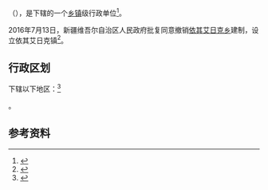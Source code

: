 {{中国乡级行政区|65/29/25/200/000}}

'''{{PAGENAMEBASE}}'''（{{lang-ug|ئىچئېرىق|Ichériq}}），是{{PRC admin/fullname|65/29/25/200/000|3}}下辖的一个[[乡镇|乡镇]]级行政单位<ref>{{PRC admin/ref sgc|{{PRC admin/parent|65/29/25/200/000}}}}</ref>。

2016年7月13日，新疆维吾尔自治区人民政府批复同意撤销[[依其艾日克乡|依其艾日克乡]]建制，设立依其艾日克镇<ref>{{Cite web |url=http://www.xjmca.gov.cn/xzqhtzgg/31142.jhtml |title=新疆维吾尔自治区人民政府关于同意新和县依其艾日克乡撤乡设镇的批复（新政函〔2016〕185号） |access-date=2017-09-20 |archive-url=https://web.archive.org/web/20170921000934/http://www.xjmca.gov.cn/xzqhtzgg/31142.jhtml |archive-date=2017-09-21 |dead-url=yes }}</ref>。

== 行政区划 ==

{{PAGENAMEBASE}}下辖以下地区：<ref>{{PRC admin/ref sgc|65/29/25/200/000}}</ref>

{{PRC admin/children|65/29/25/200/000}}。

== 参考资料 ==

{{reflist}}

{{行政区划小作品}}
{{PRC admin/navcat|65/29/25/200/000}}